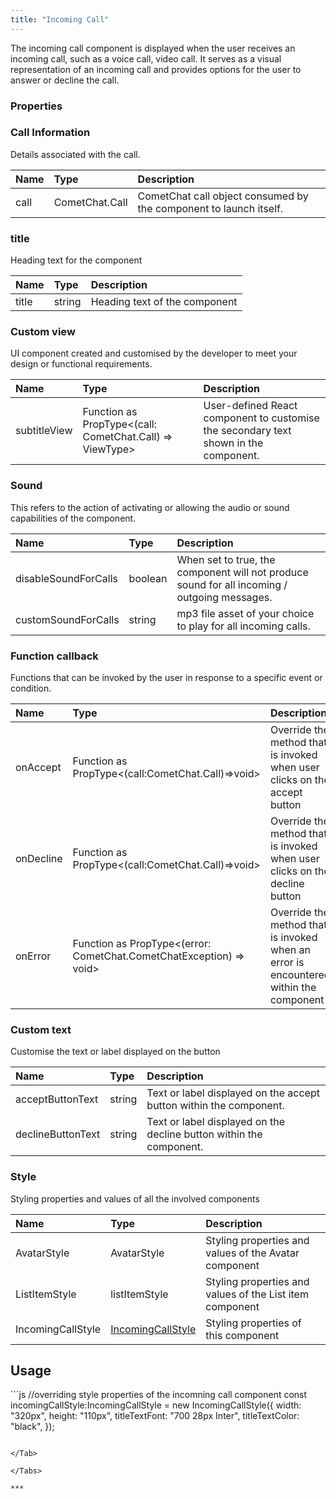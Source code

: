 ```yaml
---
title: "Incoming Call"
---
```


The incoming call component is displayed when the user receives an incoming call, such as a voice call, video call. It serves as a visual representation of an incoming call and provides options for the user to answer or decline the call.

### Properties

### Call Information

Details associated with the call.

| Name | Type           | Description                                                       |
| :---- | :-------------- | :----------------------------------------------------------------- |
| call | CometChat.Call | CometChat call object consumed by the component to launch itself. |

### title

Heading text for the component

| Name  | Type   | Description                   |
| :----- | :------ | :----------------------------- |
| title | string | Heading text of the component |

### Custom view

UI component created and customised by the developer to meet your design or functional requirements.

| Name         | Type                                                      | Description                                                                          |
| :------------ | :--------------------------------------------------------- | :------------------------------------------------------------------------------------ |
| subtitleView | Function as PropType\<(call: CometChat.Call) => ViewType> | User-defined React component to customise the secondary text shown in the component. |

### Sound

This refers to the action of activating or allowing the audio or sound capabilities of the component.

| Name                 | Type    | Description                                                                                  |
| :-------------------- | :------- | :-------------------------------------------------------------------------------------------- |
| disableSoundForCalls | boolean | When set to true, the component will not produce sound for all incoming / outgoing messages. |
| customSoundForCalls  | string  | mp3 file asset of your choice to play for all incoming calls.                                |

### Function callback

Functions that can be invoked by the user in response to a specific event or condition.

| Name      | Type                                                                 | Description                                                                           |
| :--------- | :-------------------------------------------------------------------- | :------------------------------------------------------------------------------------- |
| onAccept  | Function as PropType\<(call:CometChat.Call)=>void>                   | Override the method that is invoked when user clicks on the accept button             |
| onDecline | Function as PropType\<(call:CometChat.Call)=>void>                   | Override the method that is invoked when user clicks on the decline button            |
| onError   | Function as PropType\<(error: CometChat.CometChatException) => void> | Override the method that is invoked when an error is encountered within the component |

### Custom text

Customise the text or label displayed on the button

| Name              | Type   | Description                                                         |
| :----------------- | :------ | :------------------------------------------------------------------- |
| acceptButtonText  | string | Text or label displayed on the accept button within the component.  |
| declineButtonText | string | Text or label displayed on the decline button within the component. |

### Style

Styling properties and values of all the involved components

| Name              | Type                                                    | Description                                              |
| :----------------- | :------------------------------------------------------- | :-------------------------------------------------------- |
| AvatarStyle       | AvatarStyle                                             | Styling properties and values of the Avatar component    |
| ListItemStyle     | listItemStyle                                           | Styling properties and values of the List item component |
| IncomingCallStyle | [IncomingCallStyle](/web-shared/incomingcallstyle) | Styling properties of this component                     |

## Usage

<Tabs>
<Tab title="Vue">
```js
//overriding style properties of the incomning call component
const incomingCallStyle:IncomingCallStyle = new IncomingCallStyle({
width: "320px",
height: "110px",
titleTextFont: "700 28px Inter",
titleTextColor: "black",
});

<CometChatIncomingCall :incomingCallStyle="incomingCallStyle"></CometChatIncomingCall>
```

</Tab>

</Tabs>

***
